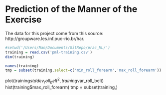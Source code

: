 Prediction of the Manner of the Exercise
===

The data for this project come from this source: http://groupware.les.inf.puc-rio.br/har.

```r
#setwd('/Users/Nan/Documents/GitRepo/prac_ML/')
training = read.csv('pml-training.csv')
dim(training)
```

```r
names(training)
tmp = subset(training,select=c('min_roll_forearm','max_roll_forearm'))
```

plot(training$stddev_roll_belt^2,training$var_roll_belt)
hist(training$max_roll_forearm)
tmp = subset(training,)
